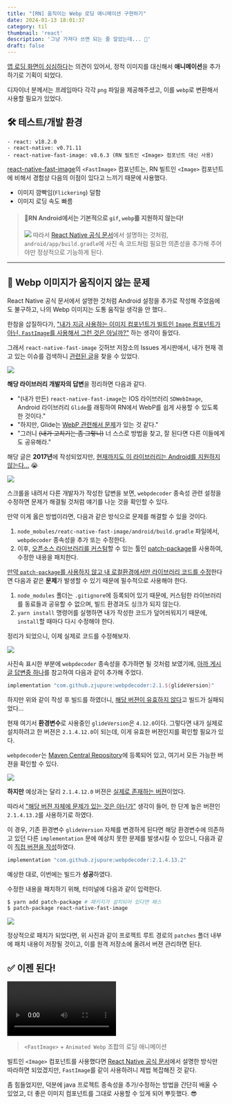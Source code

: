 ```yaml
---
title: "[RN] 움직이는 Webp 로딩 애니메이션 구현하기"
date: 2024-01-13 18:01:37
category: til
thumbnail: 'react'
description: '그냥 가져다 쓰면 되는 줄 알았는데... 🫠'
draft: false
---
```



<u>앱 로딩 화면이 심심하다</u>는 의견이 있어서, 정적 이미지를 대신해서 **애니메이션**을 추가하기로 기획이 되었다.

디자이너 분께서는 프레임마다 각각 `png` 파일을 제공해주셨고, 이를 `webp`로 변환해서 사용할 필요가 있었다.

## 🛠️ 테스트/개발 환경

```
- react: v18.2.0
- react-native: v0.71.11
- react-native-fast-image: v8.6.3 (RN 빌트인 <Image> 컴포넌트 대신 사용)
```

 [react-native-fast-image](https://github.com/DylanVann/react-native-fast-image)의 `<FastImage>` 컴포넌트는, RN 빌트인 `<Image>` 컴포넌트에 비해서 경험상 다음의 이점이 있다고 느끼기 때문에 사용했다.

- 이미지 깜빡임(`Flickering`) 덜함
- 이미지 로딩 속도 빠름

> #### 🚨RN Android에서는 기본적으로 `gif`, `webp`를 지원하지 않는다!
> ![](https://i.imgur.com/xokzS1Q.png)
> 따라서 [React Native 공식 문서](https://reactnative.dev/docs/image#gif-and-webp-support-on-android)에서 설명하는 것처럼, `android/app/build.gradle`에 사진 속 코드처럼 필요한 의존성을 추가해 주어야만 정상적으로 기능하게 된다.


---

## 🫠 Webp 이미지가 움직이지 않는 문제

React Native 공식 문서에서 설명한 것처럼 Android 설정을 추가로 작성해 주었음에도 불구하고, 나의 Webp 이미지는 도통 움직일 생각을 안 했다..

한참을 삽질하다가, <u>"내가 지금 사용하는 이미지 컴포넌트가 빌트인 `Image` 컴포넌트가 아닌, `FastImage`를 사용해서 그런 것은 아닐까?"</u> 하는 생각이 들었다.

그래서 `react-native-fast-image` 깃허브 저장소의 Issues 게시판에서, 내가 현재 겪고 있는 이슈를 검색하니 [관련된 글](https://github.com/DylanVann/react-native-fast-image/issues/92)을 찾을 수 있었다.

![](https://i.imgur.com/49cZUr3.png)

**해당 라이브러리 개발자의 답변**을 정리하면 다음과 같다.

* "(내가 만든) `react-native-fast-image`는 IOS 라이브러리 `SDWebImage`, Android 라이브러리 `Glide`를 래핑하여 RN에서 WebP를 쉽게 사용할 수 있도록 한 것이다."
* "하지만, Glide는 [WebP 관련해서 문제](https://github.com/bumptech/glide/issues/571)가 있는 것 같다."
* "그러니 ~~(내가 고치기는 좀 그렇니)~~ 너 스스로 방법을 찾고, 잘 된다면 다른 이들에게도 공유해라."

해당 글은 **2017년**에 작성되었지만, <u>현재까지도 이 라이브러리는 Android를 지원하지 않는다...</u> 😭

![](https://i.imgur.com/84oIaOv.png)

스크롤을 내려서 다른 개발자가 작성한 답변을 보면, `webpdecoder` 종속성 관련 설정을 수정하면 문제가 해결될 것처럼 얘기를 나눈 것을 확인할 수 있다.

만약 이게 옳은 방법이라면, 다음과 같은 방식으로 문제를 해결할 수 있을 것이다.

1. `node_mobules/reatc-native-fast-image/android/build.gradle` 파일에서, `webpdecoder` 종속성을 추가 또는 수정한다.
2. 이후, <u>오픈소스 라이브러리를 커스텀</u>할 수 있는 툴인 [patch-package](https://github.com/ds300/patch-package)를 사용하여, 수정한 내용을 패치한다.

<u>만약 `patch-package`를 사용하지 않고 내 로컬환경에서만 라이브러리 코드를 수정</u>한다면 다음과 같은 **문제**가 발생할 수 있기 때문에 필수적으로 사용해야 한다.

1. `node_modules` 폴더는 `.gitignore`에 등록되어 있기 때문에, 커스텀한 라이브러리를 동료들과 공유할 수 없으며, 빌드 환경과도 싱크가 되지 않는다.
2. `yarn install` 명령어를 실행하면 내가 작성한 코드가 덮어씌워지기 때문에, `install`할 때마다 다시 수정해야 한다.


정리가 되었으니, 이제 실제로 코드를 수정해보자.

![](https://i.imgur.com/4skqEAc.png)

사진속 표시한 부분에 `webpdecoder` 종속성을 추가하면 될 것처럼 보였기에, [아까 게시글 답변중 하나](https://github.com/DylanVann/react-native-fast-image/issues/92#issuecomment-1231284490)를 참고하여 다음과 같이 추가해 주었다.

```gradle
implementation "com.github.zjupure:webpdecoder:2.1.${glideVersion}"
```

하지만 위와 같이 작성 후 빌드를 하였더니, <u>해당 버젼이 유효하지 않다</u>고 빌드가 실패되었다...

현재 여기서 **환경변수**로 사용중인 `glideVersion`은 `4.12.0`이다. 그렇다면 내가 실제로 설치하려고 한 버젼은 `2.1.4.12.0`이 되는데, 이게 유효한 버젼인지를 확인할 필요가 있다.

`webpdecoder`는 [Maven Central Repository](https://central.sonatype.com/artifact/com.github.zjupure/webpdecoder/2.1.4.12.0/versions)에 등록되어 있고, 여기서 모든 가능한 버젼을 확인할 수 있다.


![](https://i.imgur.com/ypFzzvM.png)

**하지만** 예상과는 달리 `2.1.4.12.0` 버젼은 <u>실제로 존재하는 버젼</u>이었다.

따라서 <u>"해당 버젼 자체에 문제가 있는 것은 아닌가"</u> 생각이 들어, 한 단계 높은 버젼인 `2.1.4.13.2`를 사용하기로 하였다.

이 경우, 기존 환경변수 `glideVersion` 자체를 변경하게 된다면 해당 환경변수에 의존하고 있던 다른 `implementation` 문에 예상치 못한 문제를 발생시킬 수 있으니, 다음과 같이 <u>직접 버젼을 작성</u>하였다.

```gradle
implementation "com.github.zjupure:webpdecoder:2.1.4.13.2"
```

예상한 대로, 이번에는 빌드가 **성공**하였다.

수정한 내용을 패치하기 위해, 터미널에 다음과 같이 입력한다.

```bash
$ yarn add patch-package # 패키지가 설치되어 있다면 패스
$ patch-package react-native-fast-image
```

![](https://i.imgur.com/GicYbmM.png)

정상적으로 패치가 되었다면, 위 사진과 같이 프로젝트 루트 경로의 `patches` 폴더 내부에 패치 내용이 저장될 것이고, 이를 원격 저장소에 올려서 버젼 관리하면 된다.


## ✅ 이젠 된다!

<video width="50%" height="auto" controls>
  <source src="../../assets/videos/2024-01-13.mp4" type="video/mp4" />
</video>

> `<FastImage>` + `Animated Webp` 조합의 로딩 애니메이션


빌트인 `<Image>` 컴포넌트를 사용했다면 [React Native 공식 문서](https://reactnative.dev/docs/image#gif-and-webp-support-on-android)에서 설명한 방식만 따라하면 되었겠지만, `FastImage`를 같이 사용하려니 제법 복잡해진 것 같다.

좀 힘들었지만, 덕분에 java 프로젝트 종속성을 추가/수정하는 방법을 간단히 배울 수 있었고, 더 좋은 이미지 컴포넌트를 그대로 사용할 수 있게 되어 뿌듯했다. 😎
